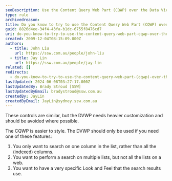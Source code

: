 ```yaml
---
seoDescription: Use the Content Query Web Part (CQWP) over the Data View Web Part (DVWP) for easier styling and customization.
type: rule
archivedreason:
title: Do you know to try to use the Content Query Web Part (CQWP) over the Data View Web Part (DVWP)?
guid: 8826d4ee-34f4-43fa-b1dc-6755f8476cd7
uri: do-you-know-to-try-to-use-the-content-query-web-part-cqwp-over-the-data-view-web-part-dvwp
created: 2009-12-04T08:15:09.000Z
authors:
  - title: John Liu
    url: https://ssw.com.au/people/john-liu
  - title: Jay Lin
    url: https://ssw.com.au/people/jay-lin
related: []
redirects:
  - do-you-know-to-try-to-use-the-content-query-web-part-(cqwp)-over-the-data-view-web-part-(dvwp)
lastUpdated: 2024-06-08T03:27:17.000Z
lastUpdatedBy: Brady Stroud [SSW]
lastUpdatedByEmail: bradystroud@ssw.com.au
createdBy: JayLin
createdByEmail: JayLin@sydney.ssw.com.au
---
```


These controls are similar, but the DVWP needs heavier customization and should be avoided where possible.

The CQWP is easier to style. The DVWP should only be used if you need one of these features:

1. You only want to search on one column in the list, rather than all the (indexed) columns.
2. You want to perform a search on multiple lists, but not all the lists on a web.
3. You want to have a very specific Look and Feel that the search results use.
